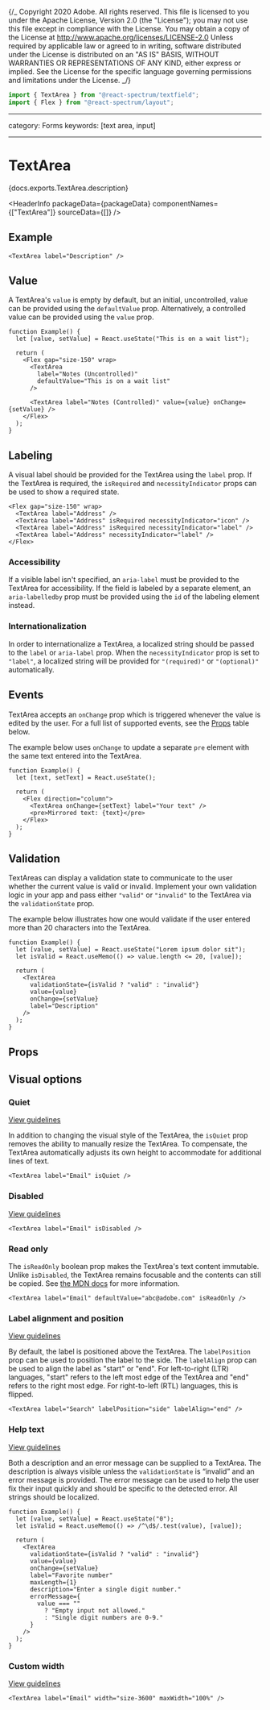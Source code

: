 {/_ Copyright 2020 Adobe. All rights reserved.
This file is licensed to you under the Apache License, Version 2.0 (the "License");
you may not use this file except in compliance with the License. You may obtain a copy
of the License at http://www.apache.org/licenses/LICENSE-2.0
Unless required by applicable law or agreed to in writing, software distributed under
the License is distributed on an "AS IS" BASIS, WITHOUT WARRANTIES OR REPRESENTATIONS
OF ANY KIND, either express or implied. See the License for the specific language
governing permissions and limitations under the License. _/}



```jsx import
import { TextArea } from "@react-spectrum/textfield";
import { Flex } from "@react-spectrum/layout";
```

---

category: Forms
keywords: [text area, input]

---

# TextArea

<PageDescription>{docs.exports.TextArea.description}</PageDescription>

<HeaderInfo
  packageData={packageData}
  componentNames={["TextArea"]}
  sourceData={[]}
/>

## Example

```tsx example
<TextArea label="Description" />
```

## Value

A TextArea's `value` is empty by default, but an initial, uncontrolled, value can be provided using the `defaultValue` prop.
Alternatively, a controlled value can be provided using the `value` prop.

```tsx example
function Example() {
  let [value, setValue] = React.useState("This is on a wait list");

  return (
    <Flex gap="size-150" wrap>
      <TextArea
        label="Notes (Uncontrolled)"
        defaultValue="This is on a wait list"
      />

      <TextArea label="Notes (Controlled)" value={value} onChange={setValue} />
    </Flex>
  );
}
```

## Labeling

A visual label should be provided for the TextArea using the `label` prop. If the TextArea is required, the `isRequired` and
`necessityIndicator` props can be used to show a required state.

```tsx example
<Flex gap="size-150" wrap>
  <TextArea label="Address" />
  <TextArea label="Address" isRequired necessityIndicator="icon" />
  <TextArea label="Address" isRequired necessityIndicator="label" />
  <TextArea label="Address" necessityIndicator="label" />
</Flex>
```

### Accessibility

If a visible label isn't specified, an `aria-label` must be provided to the TextArea for
accessibility. If the field is labeled by a separate element, an `aria-labelledby` prop must be provided using
the `id` of the labeling element instead.

### Internationalization

In order to internationalize a TextArea, a localized string should be passed to the `label` or `aria-label` prop.
When the `necessityIndicator` prop is set to `"label"`, a localized string will be provided for `"(required)"` or `"(optional)"` automatically.

## Events

TextArea accepts an `onChange` prop which is triggered whenever the value is edited by the user.
For a full list of supported events, see the [Props](#props) table below.

The example below uses `onChange` to update a separate `pre` element with the same text entered into the TextArea.

```tsx example
function Example() {
  let [text, setText] = React.useState();

  return (
    <Flex direction="column">
      <TextArea onChange={setText} label="Your text" />
      <pre>Mirrored text: {text}</pre>
    </Flex>
  );
}
```

## Validation

TextAreas can display a validation state to communicate to the user whether the current value is valid or invalid.
Implement your own validation logic in your app and pass either `"valid"` or `"invalid"` to the TextArea via the `validationState` prop.

The example below illustrates how one would validate if the user entered more than 20 characters into the TextArea.

```tsx example
function Example() {
  let [value, setValue] = React.useState("Lorem ipsum dolor sit");
  let isValid = React.useMemo(() => value.length <= 20, [value]);

  return (
    <TextArea
      validationState={isValid ? "valid" : "invalid"}
      value={value}
      onChange={setValue}
      label="Description"
    />
  );
}
```

## Props

<PropTable component={docs.exports.TextArea} links={docs.links} />

## Visual options

### Quiet

[View guidelines](https://spectrum.adobe.com/page/text-area/#Quiet)

In addition to changing the visual style of the TextArea, the `isQuiet` prop removes the ability to manually resize the TextArea.
To compensate, the TextArea automatically adjusts its own height to accommodate for additional lines of text.

```tsx example
<TextArea label="Email" isQuiet />
```

### Disabled

[View guidelines](https://spectrum.adobe.com/page/text-area/#Disabled)

```tsx example
<TextArea label="Email" isDisabled />
```

### Read only

The `isReadOnly` boolean prop makes the TextArea's text content immutable. Unlike `isDisabled`, the TextArea remains focusable
and the contents can still be copied. See [the MDN docs](https://developer.mozilla.org/en-US/docs/Web/HTML/Attributes/readonly) for more information.

```tsx example
<TextArea label="Email" defaultValue="abc@adobe.com" isReadOnly />
```

### Label alignment and position

[View guidelines](https://spectrum.adobe.com/page/text-area/#Label-position)

By default, the label is positioned above the TextArea. The `labelPosition` prop can be used to position the label to the side. The `labelAlign` prop can be used to align the label as "start" or "end". For left-to-right (LTR) languages, "start" refers to the left most edge of the TextArea and "end" refers to the right most edge. For right-to-left (RTL) languages, this is flipped.

```tsx example
<TextArea label="Search" labelPosition="side" labelAlign="end" />
```

### Help text

[View guidelines](<https://spectrum.adobe.com/page/text-area/#Help-text-(description-and-error-message)>)

Both a description and an error message can be supplied to a TextArea. The description is always visible unless the `validationState` is “invalid” and an error message is provided. The error message can be used to help the user fix their input quickly and should be specific to the detected error. All strings should be localized.

```tsx example
function Example() {
  let [value, setValue] = React.useState("0");
  let isValid = React.useMemo(() => /^\d$/.test(value), [value]);

  return (
    <TextArea
      validationState={isValid ? "valid" : "invalid"}
      value={value}
      onChange={setValue}
      label="Favorite number"
      maxLength={1}
      description="Enter a single digit number."
      errorMessage={
        value === ""
          ? "Empty input not allowed."
          : "Single digit numbers are 0-9."
      }
    />
  );
}
```

### Custom width

[View guidelines](https://spectrum.adobe.com/page/text-area/#Width)

```tsx example
<TextArea label="Email" width="size-3600" maxWidth="100%" />
```
